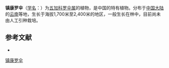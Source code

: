 {{Speciesbox
| name = 镇康罗伞
| status = 
| status_system = 
| image = 
| genus = Brassaiopsis
| species = chengkangensis
| authority = Hu
}}

'''镇康罗伞'''（[[学名|学名]]：{{lang|la|''Brassaiopsis chengkangensis''}}）为[[五加科|五加科]][[罗伞属|罗伞属]]的植物，是中国的特有植物。分布于[[中国大陆|中国大陆]]的[[云南|云南]]等地，生长于海拔1,700米至2,400米的地区，一般生长在林中，目前尚未由人工引种栽培。

== 参考文献 ==
<div class="references-small">
* {{cite web| url =http://www.bioinfo.cn/db05/KmzwSpecies.php?action=view&id=1413| title =镇康罗伞| work =《中国高等植物数据库全库》| publisher =中国科学院微生物研究所| author =昆明植物研究所| accessdate =2009-02-22| deadurl =yes| archiveurl =https://web.archive.org/web/20160305030708/http://www.bioinfo.cn/db05/KmzwSpecies.php?action=view&id=1413| archivedate =2016-03-05}}
</div>
{{Taxonbar|from=Q15225477}}

[[Category:罗伞属|镇康罗伞]]


{{Apiales-stub}}